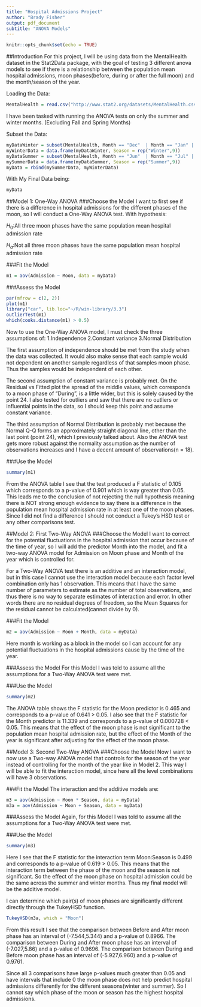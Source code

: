 ---
title: "Hospital Admissions Project"
author: "Brady Fisher"
output: pdf_document
subtitle: "ANOVA Models"
---

```{r setup, include=FALSE}
knitr::opts_chunk$set(echo = TRUE)
```

##Introduction
For this project, I will be using data from the MentalHealth dataset in the Stat2Data package, with the goal of testing 3 different anova models to see if there is a relationship between the population mean hospital admissions, moon phases(before, during or after the full moon) and the month/season of the year.

Loading the Data:
```{r}
MentalHealth = read.csv("http://www.stat2.org/datasets/MentalHealth.csv")
```

I have been tasked with running the ANOVA tests on only the summer and winter months. (Excluding Fall and Spring Months)

Subset the Data:
```{r}
myDataWinter = subset(MentalHealth, Month == "Dec"  | Month == "Jan" | Month == "Feb")
myWinterData = data.frame(myDataWinter, Season = rep("Winter",9))
myDataSummer = subset(MentalHealth, Month == "Jun"  | Month == "Jul" | Month == "Aug")
mySummerData = data.frame(myDataSummer, Season = rep("Summer",9))
myData = rbind(mySummerData, myWinterData)
```
With My Final Data being:
```{r}
myData
```

##Model 1: One-Way ANOVA
###Choose the Model
I want to first see if there is a difference in hospital admissions for the different phases of the moon, so I will conduct a One-Way ANOVA test. With hypothesis:

$H_0$:All three moon phases have the same population mean hospital admission rate

$H_a$:Not all three moon phases have the same population mean hospital admission rate

###Fit the Model
```{r}
m1 = aov(Admission ~ Moon, data = myData)
```

###Assess the Model
```{r}
par(mfrow = c(2, 2))
plot(m1)
library("car", lib.loc="~/R/win-library/3.3")
outlierTest(m1)
which(cooks.distance(m1) > 0.5)
```
Now to use the One-Way ANOVA model, I must check the three assumptions of:
1.Independence
2.Constant variance
3.Normal Distribution

The first assumption of independence should be met from the study when the data was collected. It would also make sense that each sample would not dependent on another sample regardless of that samples moon phase. Thus the samples would be independent of each other.

The second assumption of constant variance is probably met. On the  Residual vs Fitted plot the spread of the middle values, which corresponds to a moon phase of "During", is a little wider, but this is solely caused by the point 24. I also tested for outliers and saw that there are no outliers or influential points in the data, so I should keep this point and assume constant variance.

The third assumption of Normal Distribution is probably met because the Normal Q-Q forms an approximately straight diagonal line, other than the last point (point 24), which I previously talked about. Also the ANOVA test gets more robust against the normality assumption as the number of observations increases and I have a decent amount of observations(n = 18).

###Use the Model
```{r}
summary(m1)
```
From the ANOVA table I see that the test produced a F statistic of 0.105 which corresponds to a p-value of 0.901 which is way greater than 0.05. This leads me to the conclusion of not rejecting the null hypothesis meaning there is NOT strong enough evidence to say there is a difference in the population mean hospital admission rate in at least one of the moon phases. Since I did not find a difference I should not conduct a Tukey's HSD test or any other comparisons test.


##Model 2: First Two-Way ANOVA
###Choose the Model
I want to correct for the potential fluctuations in the hospital admission that occur because of the time of year, so I will add the predictor Month into the model, and fit a two-way ANOVA model for Admission on Moon phase and Month of the year which is controlled for.

For a Two-Way ANOVA test there is an additive and an interaction model, but in this case I cannot use the interaction model because each factor level combination only has 1 observation. This means that I have the same number of parameters to estimate as the number of total observations, and thus there is no way to separate estimates of interaction and error. In other words there are no residual degrees of freedom, so the Mean Squares for the residual cannot be calculated(cannot divide by 0).

###Fit the Model
```{r}
m2 = aov(Admission ~ Moon + Month, data = myData)
```
Here month is working as a block in the model so I can account for any potential fluctuations in the hospital admissions cause by the time of the year.

###Assess the Model
For this Model I was told to assume all the assumptions for a Two-Way ANOVA test were met.

###Use the Model
```{r}
summary(m2)
```
The ANOVA table shows the F statistic for the Moon predictor is 0.465 and corresponds to a p-value of 0.641 > 0.05. I also see that the F statistic for the Month predictor is 11.339 and corresponds to a p-value of 0.000728 < 0.05. This means that the effect of the moon phase is not significant to the population mean hospital admission rate, but the effect of the Month of the year is significant after adjusting for the effect of the moon phase.

##Model 3: Second Two-Way ANOVA
###Choose the Model
Now I want to now use a Two-way ANOVA model that controls for the season of the year instead of controlling for the month of the year like in Model 2. This way I will be able to fit the interaction model, since here all the level combinations will have 3 observations.

###Fit the Model
The interaction and the additive models are:
```{r}
m3 = aov(Admission ~ Moon * Season, data = myData) 
m3a = aov(Admission ~ Moon + Season, data = myData)
```
###Assess the Model
Again, for this Model I was told to assume all the assumptions for a Two-Way ANOVA test were met.

###Use the Model
```{r}
summary(m3)
```
Here I see that the F statistic for the interaction term Moon:Season is 0.499 and corresponds to a p-value of 0.619 > 0.05. This means that the interaction term between the phase of the moon and the season is not significant. So the effect of the moon phase on hospital admission could be the same across the summer and winter months. Thus my final model will be the additive model.

I can determine which pair(s) of moon phases are significantly different directly through the TukeyHSD function.
```{r}
TukeyHSD(m3a, which = "Moon")
```
From this result I see that the comparison between Before and After moon phase has an interval of (-7.544,5.344) and a p-value of 0.8966. The comparison between During and After moon phase has an interval of (-7.027,5.86) and a p-value of 0.9696. The comparison between During and Before moon phase has an interval of (-5.927,6.960) and a p-value of 0.9761.

Since all 3 comparisons have large p-values much greater than 0.05 and have intervals that include 0 the moon phase does not help predict hospital admissions differently for the different seasons(winter and summer). So I cannot say which phase of the moon or season has the highest hospital admissions.
